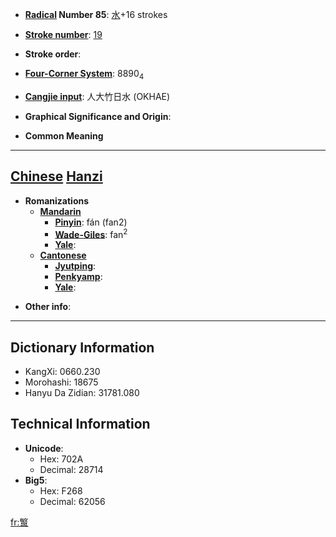 * '''[[Wiktionary:Chinese radical index| Radical]] Number 85''': [[Wiktionary:Chinese radical index 水|水]]+16 strokes

* '''[[Wiktionary:Chinese total strokes index|Stroke number]]''': [[Wiktionary:Chinese total strokes index 19|19]]

* '''Stroke order''': 

* '''[[Wiktionary:Chinese four corner index|Four-Corner System]]''': 8890<sub>4</sub>

* '''[[Wiktionary:Chinese Cangjie index|Cangjie input]]''': 人大竹日水 (OKHAE)

* '''Graphical Significance and Origin''': 

* '''Common Meaning'''

----

== [[Chinese]] [[Hanzi]] ==

* '''Romanizations'''
** '''[[Mandarin]]'''
*** '''[[Pinyin]]''': fán (fan2)
*** '''[[Wade-Giles]]''': fan<sup>2</sup>
*** '''[[Yale]]''': 
** '''[[Cantonese]]'''
*** '''[[Jyutping]]''':
*** '''[[Penkyamp]]''': 
*** '''[[Yale]]''': 

* '''Other info''': 

----

== Dictionary Information ==

* KangXi: 0660.230
* Morohashi: 18675
* Hanyu Da Zidian: 31781.080

== Technical Information ==

* '''Unicode''':
** Hex: 702A
** Decimal: 28714
* '''Big5''':
** Hex: F268
** Decimal: 62056

[[fr:瀪]]